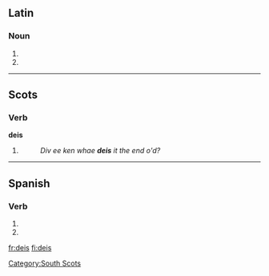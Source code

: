 ==Latin==

===Noun===
{{la-noun-form|deīs}}

# {{inflection of|[[deus#Latin|deus]]||dat|p|lang=la}}
# {{inflection of|[[deus#Latin|deus]]||abl|p|lang=la}}

----

==Scots==

===Verb===
'''deis'''

# {{third-person singular of|dei|lang=sco}}
#: ''Div ee ken whae '''deis''' it the end o'd?''

----

==Spanish==

===Verb===
{{es-verb-form|dar}}

# {{es-verb form of|mood=subj|tense=pres|num=p|pers=2|formal=n|ending=ar|verb=[[dar]]}}
# {{es-verb form of|mood=imp|num=p|pers=2|formal=n|sense=-|ending=ar|verb=[[dar]]}}

[[Category:South Scots]]

[[fr:deis]]
[[fi:deis]]
